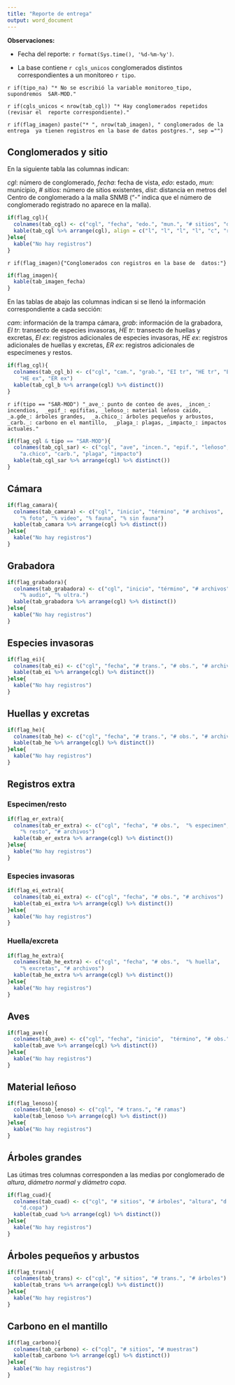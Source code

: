 ```yaml
---
title: "Reporte de entrega"
output: word_document
---
```



**Observaciones:** 

* Fecha del reporte: `r format(Sys.time(), '%d-%m-%y')`.

* La base contiene `r cgls_unicos` conglomerados distintos correspondientes a un 
monitoreo `r tipo`. 

`r if(tipo_na) "* No se escribió la variable monitoreo_tipo, supondremos 
SAR-MOD."`

`r if(cgls_unicos < nrow(tab_cgl)) "* Hay conglomerados repetidos (revisar el 
reporte correspondiente)."`

`r if(flag_imagen) paste("* ", nrow(tab_imagen), " conglomerados de la entrega 
ya tienen registros en la base de datos postgres.", sep ="")`

## Conglomerados y sitio
En la siguiente tabla las columnas indican:

_cgl_: número de conglomerado, _fecha_: fecha de vista, _edo_: estado, 
_mun_: municipio, _# sitios_: número de sitios existentes, _dist_: distancia en 
metros del Centro de conglomerado a la malla SNMB ("-" indica que el número de 
conglomerado registrado no aparece en la malla).  



```r
if(flag_cgl){
  colnames(tab_cgl) <- c("cgl", "fecha", "edo.", "mun.", "# sitios", "dist")
  kable(tab_cgl %>% arrange(cgl), align = c("l", "l", "l", "l", "c", "r"))
}else{
  kable("No hay registros")
} 
```

`r if(flag_imagen){"Conglomerados con registros en la base de 
datos:"}`

```r
if(flag_imagen){
  kable(tab_imagen_fecha)
}
```

En las tablas de abajo las columnas indican si se llenó la información 
correspondiente a cada sección:

_cam_: información de la trampa cámara, _grab_: información de la grabadora, 
_EI tr_: transecto de especies invasoras, _HE tr_: transecto de huellas y 
excretas, _EI ex_: registros adicionales de especies invasoras, _HE ex_: 
registros adicionales de huellas y excretas, _ER ex_: registros adicionales de 
especímenes y restos.

```r
if(flag_cgl){
  colnames(tab_cgl_b) <- c("cgl", "cam.", "grab.", "EI tr", "HE tr", "EI ex", 
    "HE ex", "ER ex")
  kable(tab_cgl_b %>% arrange(cgl) %>% distinct())
}
```

`r if(tipo == "SAR-MOD") "_ave_: punto de conteo de aves, _incen_: incendios, 
_epif_: epífitas, _leñoso_: material leñoso caído, _a.gde_: árboles grandes, 
_a.chico_: árboles pequeños y arbustos, _carb._: carbono en el mantillo, 
_plaga_: plagas, _impacto_: impactos actuales."`

```r
if(flag_cgl & tipo == "SAR-MOD"){
  colnames(tab_cgl_sar) <- c("cgl", "ave", "incen.", "epif.", "leñoso", "a.gde", 
    "a.chico", "carb.", "plaga", "impacto")
  kable(tab_cgl_sar %>% arrange(cgl) %>% distinct())
}
```

## Cámara
```r
if(flag_camara){
  colnames(tab_camara) <- c("cgl", "inicio", "término", "# archivos", 
    "% foto", "% video", "% fauna", "% sin fauna")
  kable(tab_camara %>% arrange(cgl) %>% distinct())  
}else{
  kable("No hay registros")
}
```

## Grabadora
```r
if(flag_grabadora){
  colnames(tab_grabadora) <- c("cgl", "inicio", "término", "# archivos", 
    "% audio", "% ultra.")
  kable(tab_grabadora %>% arrange(cgl) %>% distinct())
}else{
  kable("No hay registros")
}
```

## Especies invasoras
```r
if(flag_ei){
  colnames(tab_ei) <- c("cgl", "fecha", "# trans.", "# obs.", "# archivos")
  kable(tab_ei %>% arrange(cgl) %>% distinct())  
}else{
  kable("No hay registros")
}
```


## Huellas y excretas

```r
if(flag_he){
  colnames(tab_he) <- c("cgl", "fecha", "# trans.", "# obs.", "# archivos")
  kable(tab_he %>% arrange(cgl) %>% distinct())  
}else{
  kable("No hay registros")
}
```

## Registros extra
### Especimen/resto

```r
if(flag_er_extra){
  colnames(tab_er_extra) <- c("cgl", "fecha", "# obs.",  "% especimen", 
    "% resto", "# archivos")
  kable(tab_er_extra %>% arrange(cgl) %>% distinct())  
}else{
  kable("No hay registros")
}
```

### Especies invasoras
```r
if(flag_ei_extra){
  colnames(tab_ei_extra) <- c("cgl", "fecha", "# obs.", "# archivos")
  kable(tab_ei_extra %>% arrange(cgl) %>% distinct())  
}else{
  kable("No hay registros")
}
```

### Huella/excreta

```r
if(flag_he_extra){
  colnames(tab_he_extra) <- c("cgl", "fecha", "# obs.",  "% huella", 
    "% excretas", "# archivos")
  kable(tab_he_extra %>% arrange(cgl) %>% distinct())  
}else{
  kable("No hay registros")
}
```

## Aves

```r
if(flag_ave){
  colnames(tab_ave) <- c("cgl", "fecha", "inicio",  "término", "# obs.")
  kable(tab_ave %>% arrange(cgl) %>% distinct())  
}else{
  kable("No hay registros")
}
```

## Material leñoso

```r
if(flag_lenoso){
  colnames(tab_lenoso) <- c("cgl", "# trans.", "# ramas")
  kable(tab_lenoso %>% arrange(cgl) %>% distinct())  
}else{
  kable("No hay registros")
}
```

## Árboles grandes 
Las útimas tres columnas corresponden a las medias por conglomerado de 
_altura_, _diámetro normal_ y _diámetro copa_.

```r
if(flag_cuad){
  colnames(tab_cuad) <- c("cgl", "# sitios", "# árboles", "altura", "d.normal",
    "d.copa")
  kable(tab_cuad %>% arrange(cgl) %>% distinct())  
}else{
  kable("No hay registros")
}
```

## Árboles pequeños y arbustos

```r
if(flag_trans){
  colnames(tab_trans) <- c("cgl", "# sitios", "# trans.", "# árboles")
  kable(tab_trans %>% arrange(cgl) %>% distinct())  
}else{
  kable("No hay registros")
}
```


## Carbono en el mantillo

```r
if(flag_carbono){
  colnames(tab_carbono) <- c("cgl", "# sitios", "# muestras")
  kable(tab_carbono %>% arrange(cgl) %>% distinct())  
}else{
  kable("No hay registros")
}
```

